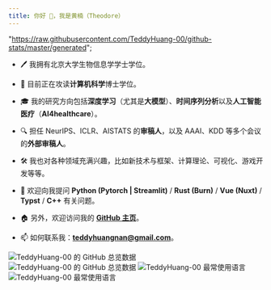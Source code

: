 ```yaml
---
title: 你好 👋，我是黄楠（Theodore）
---
```


  "https://raw.githubusercontent.com/TeddyHuang-00/github-stats/master/generated";

- 🖊 我拥有北京大学生物信息学学士学位。

- 🌱 目前正在攻读**计算机科学**博士学位。

- 🎓 我的研究方向包括**深度学习**（尤其是**大模型**）、**时间序列分析**以及**人工智能医疗**（**AI4healthcare**）。

- 🔍 担任 NeurIPS、ICLR、AISTATS 的**审稿人**，以及 AAAI、KDD 等多个会议的**外部审稿人**。

- 🛠 我也对各种领域充满兴趣，比如新技术与框架、计算理论、可视化、游戏开发等等。

- 💬 欢迎向我提问 **Python (Pytorch | Streamlit)** / **Rust (Burn)** / **Vue (Nuxt)** / **Typst** / **C++** 有关问题。

- 🏠 另外，欢迎访问我的 [**GitHub 主页**](https://teddyhuang-00.github.io/)。

- 📫 如何联系我：[**teddyhuangnan@gmail.com**](mailto:teddyhuangnan@gmail.com)。

<p class="flex flex-row flex-wrap justify-between">
  <img
    class="hidden dark:block"
    src={image_overview + dark_mode}
    alt="TeddyHuang-00 的 GitHub 总览数据"
  />
  <img
    class="block dark:hidden"
    src={image_overview + light_mode}
    alt="TeddyHuang-00 的 GitHub 总览数据"
  />
  <img
    class="hidden dark:block"
    src={image_languages + dark_mode}
    alt="TeddyHuang-00 最常使用语言"
  />
  <img
    class="block dark:hidden"
    src={image_languages + light_mode}
    alt="TeddyHuang-00 最常使用语言"
  />
</p>
